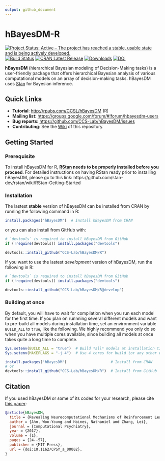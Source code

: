 ```yaml
---
output: github_document
---
```


# hBayesDM-R

[![Project Status: Active – The project has reached a stable, usable state and is being actively developed.](https://www.repostatus.org/badges/latest/active.svg)](https://www.repostatus.org/#active)
[![Build Status](https://travis-ci.org/CCS-Lab/hBayesDM.svg?branch=master)](https://travis-ci.org/CCS-Lab/hBayesDM)
[![CRAN Latest Release](https://www.r-pkg.org/badges/version-last-release/hBayesDM)](https://cran.r-project.org/package=hBayesDM)
[![Downloads](https://cranlogs.r-pkg.org/badges/grand-total/hBayesDM)](https://cran.r-project.org/web/packages/hBayesDM/index.html)
[![DOI](https://zenodo.org/badge/doi/10.1162/CPSY_a_00002.svg)](https://doi.org/10.1162/CPSY_a_00002)

**hBayesDM** (hierarchical Bayesian modeling of Decision-Making tasks) is a user-friendly package that offers hierarchical Bayesian analysis of various computational models on an array of decision-making tasks. hBayesDM uses [Stan](http://mc-stan.org/) for Bayesian inference.

## Quick Links

  - **Tutorial**: <http://rpubs.com/CCSL/hBayesDM> (R)
  - **Mailing list**:
    <https://groups.google.com/forum/#!forum/hbayesdm-users>
  - **Bug reports**: <https://github.com/CCS-Lab/hBayesDM/issues>
  - **Contributing**: See the
    [Wiki](https://github.com/CCS-Lab/hBayesDM/wiki) of this repository.


## Getting Started

### Prerequisite

To install hBayesDM for R, **[RStan][rstan] needs to be properly installed before you proceed**.
For detailed instructions on having RStan ready prior to installing hBayesDM, please go to this link:
https://github.com/stan-dev/rstan/wiki/RStan-Getting-Started

[rstan]: https://github.com/stan-dev/rstan

### Installation

The lastest **stable** version of hBayesDM can be installed from CRAN by running the following command in R:

```r
install.packages("hBayesDM")  # Install hBayesDM from CRAN
```

or you can also install from GitHub with:

```r
# `devtools` is required to install hBayesDM from GitHub
if (!require(devtools)) install.packages("devtools")

devtools::install_github("CCS-Lab/hBayesDM/R")
```

If you want to use the lastest *development* version of hBayesDM, run the following in R:

```r
# `devtools` is required to install hBayesDM from GitHub
if (!require(devtools)) install.packages("devtools")

devtools::install_github("CCS-Lab/hBayesDM/R@develop")
```

### Building at once

By default, you will have to wait for compilation when you run each model for the first time.
If you plan on runnning several different models and want to pre-build all models during installation time,
set an environment variable `BUILD_ALL` to `true`, like the following.
We highly recommend you only do so when you have multiple cores available,
since building all models at once takes quite a long time to complete.

```r
Sys.setenv(BUILD_ALL = "true")  # Build *all* models at installation time
Sys.setenv(MAKEFLAGS = "-j 4")  # Use 4 cores for build (or any other number you want)

install.packages("hBayesDM")                    # Install from CRAN
# or
devtools::install_github("CCS-Lab/hBayesDM/R")  # Install from GitHub
```

## Citation

If you used hBayesDM or some of its codes for your research, please cite [this
paper][paper]:

```bibtex
@article{hBayesDM,
  title = {Revealing Neurocomputational Mechanisms of Reinforcement Learning and Decision-Making With the {hBayesDM} Package},
  author = {Ahn, Woo-Young and Haines, Nathaniel and Zhang, Lei},
  journal = {Computational Psychiatry},
  year = {2017},
  volume = {1},
  pages = {24--57},
  publisher = {MIT Press},
  url = {doi:10.1162/CPSY_a_00002},
}
```

[paper]: https://www.mitpressjournals.org/doi/full/10.1162/CPSY_a_00002
